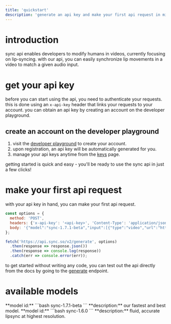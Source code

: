 ```yaml
---
title: 'quickstart'
description: 'generate an api key and make your first api request in minutes'
---
```


# introduction

sync api enables developers to modify humans in videos, currently focusing on lip-syncing. with our api, you can easily synchronize lip movements in a video to match a given audio input.

# get your api key

before you can start using the api, you need to authenticate your requests. this is done using an `x-api-key` header that links your requests to your account. you can obtain an api key by creating an account on the developer playground.

## create an account on the developer playground

1. visit the [developer playground](https://platform.sync.so) to create your account.
2. upon registration, an api key will be automatically generated for you.
3. manage your api keys anytime from the [keys](https://platform.sync.so/keys) page.

getting started is quick and easy - you'll be ready to use the sync api in just a few clicks!

# make your first api request

with your api key in hand, you can make your first api request.

```js
const options = {
  method: 'POST',
  headers: {'x-api-key': '<api-key>', 'Content-Type': 'application/json'},
  body: '{"model":"sync-1.7.1-beta","input":[{"type":"video","url":"https://synchlabs-public.s3.us-west-2.amazonaws.com/david_demo_shortvid-03a10044-7741-4cfc-816a-5bccd392d1ee.mp4"},{"type":"audio","url":"https://synchlabs-public.s3.us-west-2.amazonaws.com/david_demo_shortaud-27623a4f-edab-4c6a-8383-871b18961a4a.wav"}]}'
};

fetch('https://api.sync.so/v2/generate', options)
  .then(response => response.json())
  .then(response => console.log(response))
  .catch(err => console.error(err));


```

to get started without writing any code, you can test out the api directly from the docs by going to the [generate](/api-reference/endpoint/generate/post-generate) endpoint.



# available models

<AccordionGroup>
  <Accordion icon="star" title="sync-1.7.1-beta">
    **model id:** 
    ```bash 
    sync-1.7.1-beta
    ```
    **description:** our fastest and best model.
  </Accordion>
  <Accordion icon="circle-check" title="sync-1.6.0">
    **model id:** 
    ```bash 
    sync-1.6.0
    ```
    **description:** fluid, accurate lipsync at highest resolution.
  </Accordion>

  
</AccordionGroup>


